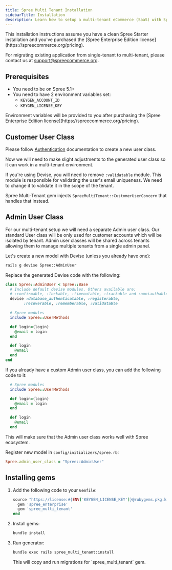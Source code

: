 ```yaml
---
title: Spree Multi Tenant Installation
sidebarTitle: Installation
description: Learn how to setup a multi-tenant eCommerce (SaaS) with Spree
---
```


<Warning>
  This installation instructions assume you have a clean Spree Starter installation and you've purchased the [Spree Enterprise Edition license](https://spreecommerce.org/pricing).
  
  For migrating existing application from single-tenant to multi-tenant, please contact us at [support@spreecommerce.org](mailto:support@spreecommerce.org).
</Warning>

## Prerequisites

* You need to be on Spree 5.1+
* You need to have 2 environment variables set:
  * `KEYGEN_ACCOUNT_ID`
  * `KEYGEN_LICENSE_KEY`

<Info>
  Environment variables will be provided to you after purchasing the [Spree Enterprise Edition license](https://spreecommerce.org/pricing).
</Info>

## Customer User Class

Please follow [Authentication](/docs/developer/customization/authentication) documentation to create a new user class.

Now we will need to make slight adjustments to the generated user class so it can work in a multi-tenant environment.

If you're using Devise, you will need to remove `:validatable` module. This module is responsible for validating the user's email uniqueness. We need to change it to validate it in the scope of the tenant.

Spree Multi-Tenant gem injects `SpreeMultiTenant::CustomerUserConcern` that handles that instead.

## Admin User Class

For our multi-tenant setup we will need a separate Admin user class. Our standard User class will be only used for customer accounts which will be isolated by tenant. 
Admin user classes will be shared across tenants allowing them to manage multiple tenants from a single admin panel.

Let's create a new model with Devise (unless you already have one):

```bash
rails g devise Spree::AdminUser
```

Replace the generated Devise code with the following:

```ruby
class Spree::AdminUser < Spree::Base
  # Include default devise modules. Others available are:
  # :confirmable, :lockable, :timeoutable, :trackable and :omniauthable
  devise :database_authenticatable, :registerable,
        :recoverable, :rememberable, :validatable

  # Spree modules
  include Spree::UserMethods

  def login=(login)
    @email = login
  end

  def login
    @email
  end
end
```

If you already have a custom Admin user class, you can add the following code to it:

```ruby
  # Spree modules
  include Spree::UserMethods

  def login=(login)
    @email = login
  end

  def login
    @email
  end
```

This will make sure that the Admin user class works well with Spree ecosystem.

Register new model in `config/initializers/spree.rb`:

```ruby
Spree.admin_user_class = "Spree::AdminUser"
```

## Installing gems

1. Add the following code to your `Gemfile`:

    ```ruby
    source "https://license:#{ENV['KEYGEN_LICENSE_KEY']}@rubygems.pkg.keygen.sh/#{ENV['KEYGEN_ACCOUNT_ID']}" do
      gem 'spree_enterprise'
      gem 'spree_multi_tenant'
    end
    ```

2. Install gems:

    ```bash
    bundle install
    ```

3. Run generator:

    ```bash
    bundle exec rails spree_multi_tenant:install
    ```

    <Info>
      This will copy and run migrations for `spree_multi_tenant` gem.
    </Info>
